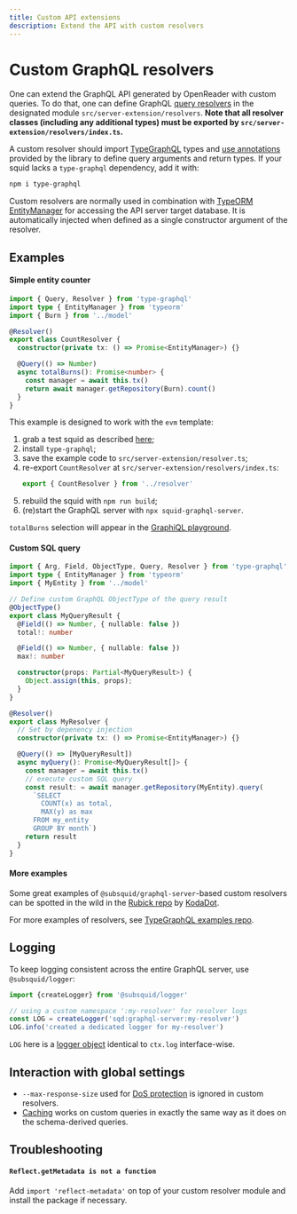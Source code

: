 ```yaml
---
title: Custom API extensions
description: Extend the API with custom resolvers
---
```


# Custom GraphQL resolvers

One can extend the GraphQL API generated by OpenReader with custom queries. To do that, one can define GraphQL [query resolvers](https://www.apollographql.com/docs/apollo-server/data/resolvers/) in the designated module `src/server-extension/resolvers`. **Note that all resolver classes (including any additional types) must be exported by `src/server-extension/resolvers/index.ts`.**

A custom resolver should import [TypeGraphQL](https://typegraphql.com) types and [use annotations](https://typegraphql.com/docs/resolvers.html) provided by the library to define query arguments and return types. If your squid lacks a `type-graphql` dependency, add it with:
```bash
npm i type-graphql
```

Custom resolvers are normally used in combination with [TypeORM EntityManager](https://typeorm.io/entity-manager-api) for accessing the API server target database. It is automatically injected when defined as a single constructor argument of the resolver.

## Examples

#### Simple entity counter

```typescript
import { Query, Resolver } from 'type-graphql'
import type { EntityManager } from 'typeorm'
import { Burn } from '../model'

@Resolver()
export class CountResolver {
  constructor(private tx: () => Promise<EntityManager>) {}

  @Query(() => Number)
  async totalBurns(): Promise<number> {
    const manager = await this.tx()
    return await manager.getRepository(Burn).count()
  }
}
```

This example is designed to work with the `evm` template:
1. grab a test squid as described [here](/sdk/how-to-start/squid-development/);
2. install `type-graphql`;
3. save the example code to `src/server-extension/resolver.ts`;
4. re-export `CountResolver` at `src/server-extension/resolvers/index.ts`:
   ```ts
   export { CountResolver } from '../resolver'
   ```
5. rebuild the squid with `npm run build`;
6. (re)start the GraphQL server with `npx squid-graphql-server`.

`totalBurns` selection will appear in the [GraphiQL playground](http://localhost:4350/graphql).

#### Custom SQL query

```typescript
import { Arg, Field, ObjectType, Query, Resolver } from 'type-graphql'
import type { EntityManager } from 'typeorm'
import { MyEntity } from '../model'

// Define custom GraphQL ObjectType of the query result
@ObjectType()
export class MyQueryResult {
  @Field(() => Number, { nullable: false })
  total!: number

  @Field(() => Number, { nullable: false })
  max!: number

  constructor(props: Partial<MyQueryResult>) {
    Object.assign(this, props);
  }
}

@Resolver()
export class MyResolver {
  // Set by depenency injection
  constructor(private tx: () => Promise<EntityManager>) {}

  @Query(() => [MyQueryResult])
  async myQuery(): Promise<MyQueryResult[]> {
    const manager = await this.tx()
    // execute custom SQL query
    const result: = await manager.getRepository(MyEntity).query(
      `SELECT 
        COUNT(x) as total, 
        MAX(y) as max
      FROM my_entity 
      GROUP BY month`)
    return result
  }
}
```

#### More examples

Some great examples of `@subsquid/graphql-server`-based custom resolvers can be spotted in the wild in the [Rubick repo](https://github.com/kodadot/rubick/tree/main/src/server-extension/resolvers) by [KodaDot](https://github.com/kodadot).

For more examples of resolvers, see [TypeGraphQL examples repo](https://github.com/MichalLytek/type-graphql/tree/master/examples).

## Logging

To keep logging consistent across the entire GraphQL server, use `@subsquid/logger`:

```ts
import {createLogger} from '@subsquid/logger'

// using a custom namespace ':my-resolver' for resolver logs
const LOG = createLogger('sqd:graphql-server:my-resolver')
LOG.info('created a dedicated logger for my-resolver')
```

`LOG` here is a [logger object](/sdk/reference/logger) identical to `ctx.log` interface-wise.

## Interaction with global settings

* `--max-response-size` used for [DoS protection](/sdk/reference/openreader-server/configuration/dos-protection) is ignored in custom resolvers.
* [Caching](/sdk/reference/openreader-server/configuration/caching) works on custom queries in exactly the same way as it does on the schema-derived queries.

## Troubleshooting

#### `Reflect.getMetadata is not a function`

Add `import 'reflect-metadata'` on top of your custom resolver module and install the package if necessary.
